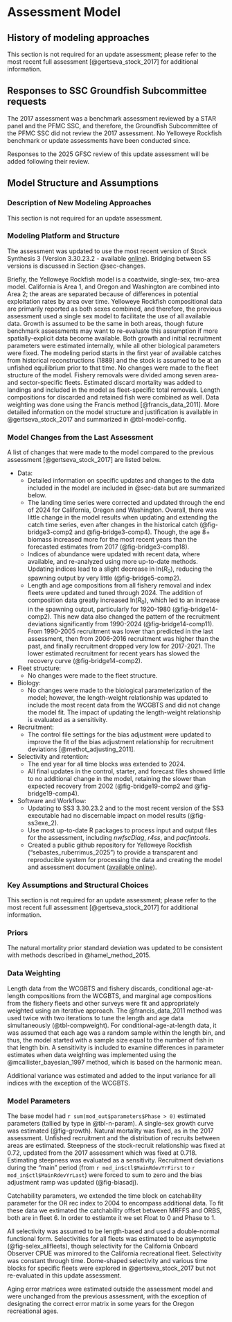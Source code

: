# Assessment Model

## History of modeling approaches

This section is not required for an update assessment; please refer to the most recent full assessment [@gertseva_stock_2017] for additional information.

## Responses to SSC Groundfish Subcommittee requests

The 2017 assessment was a benchmark assessment reviewed by a STAR panel and the PFMC SSC, and therefore, the Groundfish Subcommittee of the PFMC SSC did not review the 2017 assessment. No Yelloweye Rockfish benchmark or update assessments have been conducted since. 

Responses to the 2025 GFSC review of this update assessment will be added following their review. 

## Model Structure and Assumptions{#sec-bridge}

### Description of New Modeling Approaches

This section is not required for an update assessment.

### Modeling Platform and Structure

The assessment was updated to use the most recent version of Stock Synthesis 3 (Version 3.30.23.2 - available [online](https://github.com/nmfs-ost/ss3-source-code/releases/tag/v3.30.23.2)). Bridging between SS versions is discussed in Section @sec-changes. 

Briefly, the Yelloweye Rockfish model is a coastwide, single-sex, two-area model. California is Area 1, and Oregon and Washington are combined into Area 2; the areas are separated because of differences in potential exploitation rates by area over time. Yelloweye Rockfish compositional data are primarily reported as both sexes combined, and therefore, the previous assessment used a single sex model to facilitate the use of all available data. Growth is assumed to be the same in both areas, though future benchmark assessments may want to re-evaluate this assumption if more spatially-explicit data become available. Both growth and initial recruitment parameters were estimated internally, while all other biological parameters were fixed. The modeling period starts in the first year of available catches from historical reconstructions (1889) and the stock is assumed to be at an unfished equilibrium prior to that time. No changes were made to the fleet structure of the model. Fishery removals were divided among seven area- and sector-specific fleets. Estimated discard mortality was added to landings and included in the model as fleet-specific total removals. Length compositions for discarded and retained fish were combined as well. Data weighting was done using the Francis method [@francis_data_2011]. More detailed information on the model structure and justification is available in @gertseva_stock_2017 and summarized in @tbl-model-config.

### Model Changes from the Last Assessment{#sec-changes}

A list of changes that were made to the model compared to the previous assessment [@gertseva_stock_2017] are listed below. 

- Data: 
    - Detailed information on specific updates and changes to the data included in the model are included in @sec-data but are summarized below. 
    - The landing time series were corrected and updated through the end of 2024 for California, Oregon and Washington. Overall, there was little change in the model results when updating and extending the catch time series, even after changes in the historical catch (@fig-bridge3-comp2 and @fig-bridge3-comp4). Though, the age 8+ biomass increased more for the most recent years than the forecasted estimates from 2017 (@fig-bridge3-comp18).   
    - Indices of abundance were updated with recent data, where available, and re-analyzed using more up-to-date methods. Updating indices lead to a slight decrease in ln($R$~0~), reducing the spawning output by very little (@fig-bridge5-comp2).
    - Length and age compositions from all fishery removal and index fleets were updated and tuned through 2024. The addition of composition data greatly increased ln($R$~0~), which led to an increase in the spawning output, particularly for 1920-1980 (@fig-bridge14-comp2). This new data also changed the pattern of the recruitment deviations significantly from 1990-2024 (@fig-bridge14-comp11). From 1990-2005 recruitment was lower than predicted in the last assessment, then from 2006-2016 recruitment was higher than the past, and finally recruitment dropped very low for 2017-2021. The lower estimated recruitment for recent years has slowed the recovery curve (@fig-bridge14-comp2).
- Fleet structure:
    - No changes were made to the fleet structure.
- Biology:
    - No changes were made to the biological parameterization of the model; however, the length-weight relationship was updated to include the most recent data from the WCGBTS and did not change the model fit. The impact of updating the length-weight relationship is evaluated as a sensitivity. 
- Recruitment:
    - The control file settings for the bias adjustment were updated to improve the fit of the bias adjustment relationship for recruitment deviations [@methot_adjusting_2011].
- Selectivity and retention: 
    - The end year for all time blocks was extended to 2024.
    - All final updates in the control, starter, and forecast files showed little to no additional change in the model, retaining the slower than expected recovery from 2002 (@fig-bridge19-comp2 and @fig-bridge19-comp4). 
- Software and Workflow:
    - Updating to SS3 3.30.23.2 and to the most recent version of the SS3 executable had no discernable impact on model results (@fig-ss3exe_2). 
    - Use most up-to-date R packages to process input and output files for the assessment, including *nwfscDiag*, *r4ss*, and *pacfintools*. 
    - Created a public github repository for Yelloweye Rockfish ("sebastes_ruberrimus_2025") to provide a transparent and reproducible system for processing the data and creating the model and assessment document ([available online](https://github.com/rclairer/Sebastes_ruberrimus_2025)).

### Key Assumptions and Structural Choices

This section is not required for an update assessment; please refer to the most recent full assessment [@gertseva_stock_2017] for additional information.

### Priors

The natural mortality prior standard deviation was updated to be consistent with methods described in @hamel_method_2015.

### Data Weighting

Length data from the WCGBTS and fishery discards, conditional age-at-length compositions from the WCGBTS, and marginal age compositions from the fishery fleets and other surveys were fit and appropriately weighted using an iterative approach. The @francis_data_2011 method was used twice with two iterations to tune the length and age data simultaneously (@tbl-compweight). For conditional-age-at-length data, it was assumed that each age was a random sample within the length bin, and thus, the model started with a sample size equal to the number of fish in that length bin. A sensitivity is included to examine differences in parameter estimates when data weighting was implemented using 
the @mcallister_bayesian_1997 method, which is based on the harmonic mean. 

Additional variance was estimated and added to the input variance for all indices with the exception of the WCGBTS. 

### Model Parameters

The base model had `r sum(mod_out$parameters$Phase > 0)` estimated parameters (tallied by type in @tbl-n-param). A single-sex growth curve was estimated (@fig-growth). Natural mortality was fixed, as in the 2017 assessment. Unfished recruitment and the distribution of recruits between areas are estimated. Steepness of the stock-recruit relationship was fixed at 0.72, updated from the 2017 assessment which was fixed at 0.718. Estimating steepness was evaluated as a sensitivity. Recruitment deviations during the "main" period (from `r mod_in$ctl$MainRdevYrFirst` to `r mod_in$ctl$MainRdevYrLast`) were forced to sum to zero and the bias adjustment ramp was updated (@fig-biasadj). 

Catchability parameters, we extended the time block on catchability parameter for the OR rec index to 2004 to encompass additional data. To fit these data we extimated the catchability offset between MRFFS and ORBS, both are in fleet 6. In order to estiamte it we set Float to 0 and Phase to 1.

All selectivity was assumed to be length-based and used a double-normal functional form. Selectivities for all fleets was estimated to be asymptotic (@fig-selex_allfleets), though selectivity for the California Onboard Observer CPUE was mirrored to the California recreational fleet. Selectivity was constant through time. Dome-shaped selectivity and various time blocks for specific fleets were explored in @gertseva_stock_2017 but not re-evaluated in this update assessment.   

Aging error matrices were estimated outside the assessment model and were unchanged from the previous assessment, with the exception of designating the correct error matrix in some years for the Oregon recreational ages. 
